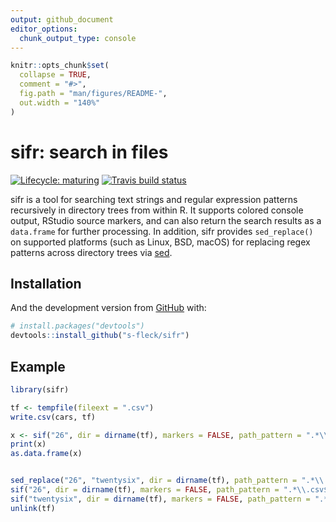 ```yaml
---
output: github_document
editor_options: 
  chunk_output_type: console
---
```


<!-- README.md is generated from README.Rmd. Please edit that file -->

```r
knitr::opts_chunk$set(
  collapse = TRUE,
  comment = "#>",
  fig.path = "man/figures/README-",
  out.width = "140%"
)
```
# sifr: search in files 

<!-- badges: start -->
[![Lifecycle: maturing](https://img.shields.io/badge/lifecycle-maturing-blue.svg)](https://www.tidyverse.org/lifecycle/#maturing)
[![Travis build status](https://travis-ci.org/s-fleck/sifr.svg?branch=master)](https://travis-ci.org/s-fleck/sifr)
<!-- badges: end -->

sifr is a tool for searching text strings and regular expression patterns 
recursively in directory trees from within R. It supports colored console 
output, RStudio source markers, and can also return the search results as
a `data.frame` for further processing. In addition, sifr provides 
`sed_replace()` on supported platforms (such as Linux, BSD, macOS) for replacing 
regex patterns across directory trees via [sed](https://en.wikipedia.org/wiki/Sed).


## Installation

And the development version from [GitHub](https://github.com/) with:

``` r
# install.packages("devtools")
devtools::install_github("s-fleck/sifr")
```
## Example

```r
library(sifr)

tf <- tempfile(fileext = ".csv")
write.csv(cars, tf)

x <- sif("26", dir = dirname(tf), markers = FALSE, path_pattern = ".*\\.csv$")
print(x)
as.data.frame(x)


sed_replace("26", "twentysix", dir = dirname(tf), path_pattern = ".*\\.csv$")
sif("26", dir = dirname(tf), markers = FALSE, path_pattern = ".*\\.csv$")
sif("twentysix", dir = dirname(tf), markers = FALSE, path_pattern = ".*\\.csv$")
unlink(tf)
```
